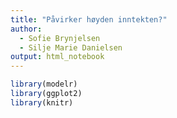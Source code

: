 ```yaml
---
title: "Påvirker høyden inntekten?"
author:
  - Sofie Brynjelsen
  - Silje Marie Danielsen
output: html_notebook
---
```



```r
library(modelr)
library(ggplot2)
library(knitr)

```

